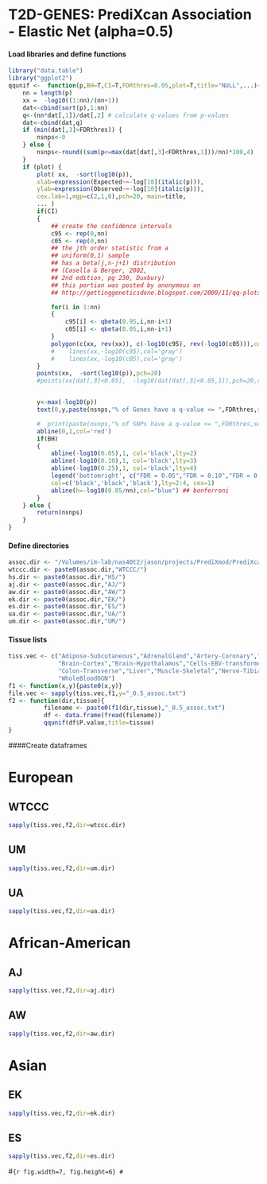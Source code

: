 T2D-GENES: PrediXcan Association - Elastic Net (alpha=0.5) 
========================================================


#### Load libraries and define functions

```r
library("data.table")
library("ggplot2")
qqunif <-  function(p,BH=T,CI=T,FDRthres=0.05,plot=T,title="NULL",...){
    nn = length(p)
    xx =  -log10((1:nn)/(nn+1))
    dat<-cbind(sort(p),1:nn)
    q<-(nn*dat[,1])/dat[,2] # calculate q-values from p-values
    dat<-cbind(dat,q)
    if (min(dat[,3]>FDRthres)) {
        nsnps<-0
    } else {
        nsnps<-round((sum(p<=max(dat[dat[,3]<FDRthres,1]))/nn)*100,4)
    }
    if (plot) {
        plot( xx,  -sort(log10(p)),
        xlab=expression(Expected~~-log[10](italic(p))),
        ylab=expression(Observed~~-log[10](italic(p))),
        cex.lab=1,mgp=c(2,1,0),pch=20, main=title,
        ... )
        if(CI)
        {
            ## create the confidence intervals
            c95 <- rep(0,nn)
            c05 <- rep(0,nn)
            ## the jth order statistic from a
            ## uniform(0,1) sample
            ## has a beta(j,n-j+1) distribution
            ## (Casella & Berger, 2002,
            ## 2nd edition, pg 230, Duxbury)
            ## this portion was posted by anonymous on
            ## http://gettinggeneticsdone.blogspot.com/2009/11/qq-plots-of-p-values-in-r-using-ggplot2.html

            for(i in 1:nn)
            {
                c95[i] <- qbeta(0.95,i,nn-i+1)
                c05[i] <- qbeta(0.05,i,nn-i+1)
            }
            polygon(c(xx, rev(xx)), c(-log10(c95), rev(-log10(c05))),col = "grey", border = NA)
            #    lines(xx,-log10(c95),col='gray')
            #    lines(xx,-log10(c05),col='gray')
        }
        points(xx,  -sort(log10(p)),pch=20)
        #points(xx[dat[,3]<0.05],  -log10(dat[dat[,3]<0.05,1]),pch=20,col="pink")


        y<-max(-log10(p))
        text(0,y,paste(nsnps,"% of Genes have a q-value <= ",FDRthres,sep=""),pos=4)

        #  print(paste(nsnps,"% of SNPs have a q-value <= ",FDRthres,sep=""))
        abline(0,1,col='red')
        if(BH)
        {
            abline(-log10(0.05),1, col='black',lty=2)
            abline(-log10(0.10),1, col='black',lty=3)
            abline(-log10(0.25),1, col='black',lty=4)
            legend('bottomright', c("FDR = 0.05","FDR = 0.10","FDR = 0.25"),
            col=c('black','black','black'),lty=2:4, cex=1)
            abline(h=-log10(0.05/nn),col="blue") ## bonferroni
        }
    } else {
        return(nsnps)
    }
}
```

#### Define directories 

```r
assoc.dir <- "/Volumes/im-lab/nas40t2/jason/projects/PrediXmod/PrediXcan/T2D-GENES/assoc/"
wtccc.dir <- paste0(assoc.dir,"WTCCC/")
hs.dir <- paste0(assoc.dir,"HS/")
aj.dir <- paste0(assoc.dir,"AJ/")
aw.dir <- paste0(assoc.dir,"AW/")
ek.dir <- paste0(assoc.dir,"EK/")
es.dir <- paste0(assoc.dir,"ES/")
ua.dir <- paste0(assoc.dir,"UA/")
um.dir <- paste0(assoc.dir,"UM/")
```

#### Tissue lists 

```r
tiss.vec <- c("Adipose-Subcutaneous","AdrenalGland","Artery-Coronary","Brain-Cerebellum",
              "Brain-Cortex","Brain-Hypothalamus","Cells-EBV-transformedlymphocytes","Colon-Sigmoid",
              "Colon-Transverse","Liver","Muscle-Skeletal","Nerve-Tibial","Pancreas","WholeBlood",
              "WholeBloodDGN")
f1 <- function(x,y){paste0(x,y)}
file.vec <- sapply(tiss.vec,f1,y="_0.5_assoc.txt")
f2 <- function(dir,tissue){
          filename <- paste0(f1(dir,tissue),"_0.5_assoc.txt")
          df <- data.frame(fread(filename))
          qqunif(df$P.value,title=tissue)
}
```

####Create dataframes 

# European 

## WTCCC
```r
sapply(tiss.vec,f2,dir=wtccc.dir)
```

## UM
```r
sapply(tiss.vec,f2,dir=um.dir)
```

## UA
```r
sapply(tiss.vec,f2,dir=ua.dir)
```

# African-American 

## AJ
```r
sapply(tiss.vec,f2,dir=aj.dir)
```

## AW
```r
sapply(tiss.vec,f2,dir=aw.dir)
```

# Asian  

## EK
```r
sapply(tiss.vec,f2,dir=ek.dir)
```

## ES
```r
sapply(tiss.vec,f2,dir=es.dir)
```


#```{r fig.width=7, fig.height=6}
#```

